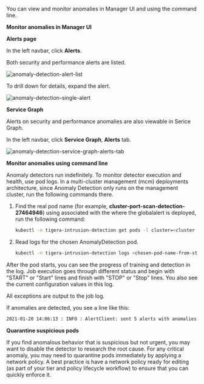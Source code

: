 
You can view and monitor anomalies in Manager UI and using the command line. 

**Monitor anomalies in Manager UI**

**Alerts page**

In the left navbar, click **Alerts**. 

Both security and performance alerts are listed. 

![anomaly-detection-alert-list]({{site.baseurl}}/images/anomaly-detecton-alert-list.png)

To drill down for details, expand the alert. 

![anomaly-detection-single-alert]({{site.baseurl}}/images/anomaly-detection-single-alert.png)

**Service Graph**

Alerts on security and performance anomalies are also viewable in Serice Graph.

In the left navbar, click **Service Graph**, **Alerts** tab.

![anomaly-detection-service-graph-alerts-tab]({{site.baseurl}}/images/anomaly-detection-service-graph-alerts-tab.png)

**Monitor anomalies using command line**

Anomaly detectors run indefinitely. To monitor detector execution and health, use pod logs. In a  multi-cluster management (mcm) deployments architecture, since Anomaly Detection only runs on the management cluster, run the following commands there.

1. Find the real pod name (for example, **cluster-port-scan-detection-27464946**) using associated with the  where the globalalert is deployed, run the following command:

    ```bash
    kubectl -n tigera-intrusion-detection get pods -l cluster=<cluster name>,tigera.io.detector-cycle=detection
    ```

1. Read logs for the chosen AnomalyDetection pod.

    ```bash
    kubectl -n tigera-intrusion-detection logs <chosen-pod-name-from-step-1>
    ```

After the pod starts, you can see the progress of training and detection in the log. Job execution goes through different status and begin with "START" or "Start" lines and finish with "STOP" or "Stop" lines. You also see the current configuration values in this log.

All exceptions are output to the job log.

If anomalies are detected, you see a line like this:

```bash
2021-01-20 14:06:13 : INFO : AlertClient: sent 5 alerts with anomalies.
```

**Quarantine suspicious pods**

If you find anomalous behavior that is suspicious but not urgent, you may want to disable the detector to research the root cause. For any critical anomaly, you may need to quarantine pods immediately by applying a network policy. A best practice is have a network policy ready for editing (as part of your tier and policy lifecycle workflow) to ensure that you can quickly enforce it. 